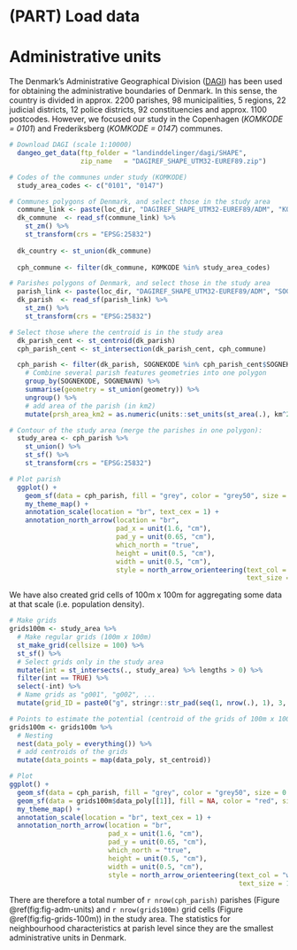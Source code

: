 # (PART) Load data {-}

# Administrative units

The Denmark's Administrative Geographical Division ([DAGI](https://sdfe.dk/hent-data/danmarks-administrative-geografiske-inddeling/)) has been used for obtaining the administrative boundaries of Denmark. In this sense, the country is divided in approx. 2200 parishes, 98 municipalities, 5 regions, 22 judicial districts, 12 police districts, 92 constituencies and approx. 1100 postcodes. However, we focused our study in the Copenhagen (*KOMKODE = 0101*) and Frederiksberg (*KOMKODE = 0147*) communes. 

```r

# Download DAGI (scale 1:10000)
  dangeo_get_data(ftp_folder = "landinddelinger/dagi/SHAPE",
                  zip_name   = "DAGIREF_SHAPE_UTM32-EUREF89.zip")

# Codes of the communes under study (KOMKODE)
  study_area_codes <- c("0101", "0147")

# Communes polygons of Denmark, and select those in the study area
  commune_link <- paste(loc_dir, "DAGIREF_SHAPE_UTM32-EUREF89/ADM", "KOMMUNE.shp", sep = "/")
  dk_commune  <- read_sf(commune_link) %>%
    st_zm() %>% 
    st_transform(crs = "EPSG:25832")
  
  dk_country <- st_union(dk_commune)
  
  cph_commune <- filter(dk_commune, KOMKODE %in% study_area_codes)

# Parishes polygons of Denmark, and select those in the study area 
  parish_link <- paste(loc_dir, "DAGIREF_SHAPE_UTM32-EUREF89/ADM", "SOGN.shp", sep = "/")
  dk_parish  <- read_sf(parish_link) %>%
    st_zm() %>% 
    st_transform(crs = "EPSG:25832")

# Select those where the centroid is in the study area
  dk_parish_cent <- st_centroid(dk_parish)
  cph_parish_cent <- st_intersection(dk_parish_cent, cph_commune)

  cph_parish <- filter(dk_parish, SOGNEKODE %in% cph_parish_cent$SOGNEKODE) %>% 
    # Combine several parish features geometries into one polygon
    group_by(SOGNEKODE, SOGNENAVN) %>% 
    summarise(geometry = st_union(geometry)) %>% 
    ungroup() %>% 
    # add area of the parish (in km2)
    mutate(prsh_area_km2 = as.numeric(units::set_units(st_area(.), km^2)))

# Contour of the study area (merge the parishes in one polygon):
  study_area <- cph_parish %>%
    st_union() %>%
    st_sf() %>% 
    st_transform(crs = "EPSG:25832")

# Plot parish 
  ggplot() + 
    geom_sf(data = cph_parish, fill = "grey", color = "grey50", size = 0.05) +
    my_theme_map() +
    annotation_scale(location = "br", text_cex = 1) +
    annotation_north_arrow(location = "br",
                           pad_x = unit(1.6, "cm"),
                           pad_y = unit(0.65, "cm"),
                           which_north = "true",
                           height = unit(0.5, "cm"),
                           width = unit(0.5, "cm"),
                           style = north_arrow_orienteering(text_col = "white",
                                                            text_size = 1))
```

We have also created grid cells of 100m x 100m for aggregating some data at that scale (i.e. population density).   

```r

# Make grids
grids100m <- study_area %>% 
  # Make regular grids (100m x 100m)
  st_make_grid(cellsize = 100) %>% 
  st_sf() %>% 
  # Select grids only in the study area
  mutate(int = st_intersects(., study_area) %>% lengths > 0) %>% 
  filter(int == TRUE) %>%
  select(-int) %>% 
  # Name grids as "g001", "g002", ...
  mutate(grid_ID = paste0("g", stringr::str_pad(seq(1, nrow(.), 1), 3, pad = "0")))

# Points to estimate the potential (centroid of the grids of 100m x 100m) 
grids100m <- grids100m %>%
  # Nesting
  nest(data_poly = everything()) %>% 
  # add centroids of the grids
  mutate(data_points = map(data_poly, st_centroid))

```


```r
# Plot
ggplot() + 
  geom_sf(data = cph_parish, fill = "grey", color = "grey50", size = 0.05) +
  geom_sf(data = grids100m$data_poly[[1]], fill = NA, color = "red", size = 0.05) + 
  my_theme_map() +
  annotation_scale(location = "br", text_cex = 1) +
  annotation_north_arrow(location = "br",
                         pad_x = unit(1.6, "cm"),
                         pad_y = unit(0.65, "cm"),
                         which_north = "true",
                         height = unit(0.5, "cm"),
                         width = unit(0.5, "cm"),
                         style = north_arrow_orienteering(text_col = "white",
                                                          text_size = 1))

```


There are therefore a total number of `r nrow(cph_parish)` parishes (Figure \@ref(fig:fig-adm-units) and `r nrow(grids100m)` grid cells (Figure \@ref(fig:fig-grids-100m)) in the study area. The statistics for neighbourhood characteristics at parish level since they are the smallest administrative units in Denmark. 
